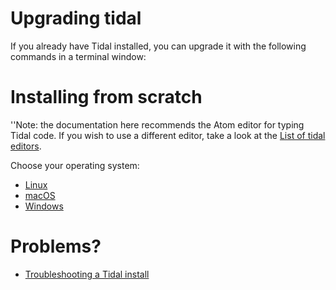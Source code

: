 <languages/>
= Upgrading tidal =

<div class="mw-translate-fuzzy">
If you already have Tidal installed, you can upgrade it with the following commands in a terminal window:
</div>

= Installing from scratch =

''Note: the documentation here recommends the Atom editor for typing Tidal code. If you wish to use a different editor, take a look at the [[List of tidal editors]].

Choose your operating system:

<div class="mw-translate-fuzzy">
* [[Linux_installation|Linux]]
* [[MacOS_installation|macOS]]
* [[Windows_installation|Windows]]
</div>

= Problems? =

* [[Troubleshooting a Tidal install]]